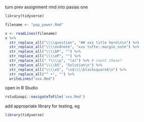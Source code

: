 turn prev assignment rmd into pasias one

```r
library(tidyverse)
```

```r
filename <- "pop_power.Rmd"
```

```r
v <- readLines(filename)
v %>% 
  str_replace_all("\\\\question", "## xxx title here\n\n") %>% 
  str_replace_all("\\\\endnote", "xxx tufte::margin_note") %>% 
  str_replace_all("\\\\bP", "") %>% 
  str_replace_all("\\\\eP", "") %>% 
  str_replace_all(" *\\\\p", "(a)") %>% # count these?
  str_replace_all("\\\\bS", "Solution\n") %>% 
  str_replace_all("\\\\eS", "\n$\\\\blacksquare$\n") %>% 
  str_replace_all("^ +", "") %>% 
  writeLines("xxx.Rmd")
```

open in R Studio

```r
rstudioapi::navigateToFile('xxx.Rmd')
```



add appropriate library for testing, eg

```r
library(tidyverse)
```

